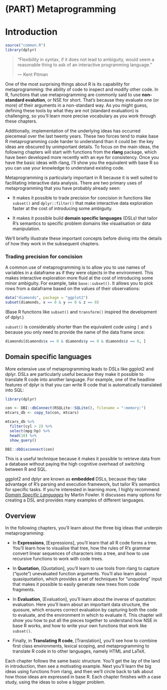 # (PART) Metaprogramming {-}

# Introduction {#meta  .unnumbered}

```r
source("common.R")
library(dplyr)
```

> "Flexibility in syntax, if it does not lead to ambiguity, would seem a
> reasonable thing to ask of an interactive programming language."
>
> --- Kent Pitman

One of the most surprising things about R is its capability for metaprogramming: the ability of code to inspect and modify other code. In R, functions that use metaprogramming are commonly said to use __non-standard evalution__, or NSE for short. \index{non-standard evaluation} That's because they evaluate one (or more) of their arguments in a non-standard way. As you might guess, defining these tools by what they are not (standard evaluation) is challenging, so you'll learn more precise vocabulary as you work through these chapters. 

Additionally, implementation of the underlying ideas has occurred piecemeal over the last twenty years. These two forces tend to make base R metaprogramming code harder to understand than it could be: the key ideas are obscured by unimportant details. To focus on the main ideas, the following chapters will start with functions from the __rlang__ package, which have been developed more recently with an eye for consistency. Once you have the basic ideas with rlang, I'll show you the equivalent with base R so you can use your knowledge to understand existing code.

Metaprogramming is particularly important in R because it is well suited to facilitating interactive data analysis. There are two primary uses of metaprogramming that you have probably already seen:

* It makes it possible to trade precision for concision in functions like
  `subset()` and `dplyr::filter()` that make interactive data exploration
  faster at the cost of introducing some ambiguity.
  
* It makes it possible build __domain specific languages__ (DSLs) that tailor
  R's semantics to specific problem domains like visualisation or data
  manipulation.
  
We'll briefly illustrate these important concepts before diving into the details of how they work in the subsequent chapters.

### Trading precision for concision

A common use of metaprogramming is to allow you to use names of variables in a dataframe as if they were objects in the environment. This makes interactive exploration more fluid at the cost of introducing some minor ambiguity. For example, take `base::subset()`. It allows you to pick rows from a dataframe based on the values of their observations:

```r
data("diamonds", package = "ggplot2")
subset(diamonds, x == 0 & y == 0 & z == 0)
```

(Base R functions like `subset()` and `transform()` inspired the development of dplyr.)

`subset()` is considerably shorter than the equivalent code using `[` and `$` because you only need to provide the name of the data frame once:

```r
diamonds[diamonds$x == 0 & diamonds$y == 0 & diamonds$z == 0, ]
```

## Domain specific languages

More extensive use of metaprogramming leads to DSLs like ggplot2 and dplyr. DSLs are particularly useful because they make it possible to translate R code into another language. For example, one of the headline features of dplyr is that you can write R code that is automatically translated into SQL:

```r
library(dplyr)

con <- DBI::dbConnect(RSQLite::SQLite(), filename = ":memory:")
mtcars_db <- copy_to(con, mtcars)

mtcars_db %>%
  filter(cyl > 2) %>%
  select(mpg:hp) %>%
  head(10) %>%
  show_query()

DBI::dbDisconnect(con)
```

This is a useful technique because it makes it possible to retrieve data from a database without paying the high cognitive overhead of switching between R and SQL.

ggplot2 and dplyr are known as __embedded__ DSLs, because they take advantage of R's parsing and execution framework, but tailor R's semantics for specific tasks. If you're interested in learning more, I highly recommend  [_Domain Specific Languages_](http://amzn.com/0321712943?tag=devtools-20) by Martin Fowler. It discusses many options for creating a DSL and provides many examples of different languages.

## Overview

In the following chapters, you'll learn about the three big ideas that underpin metaprogramming:

* In __Expressions__, [Expressions], you'll learn that all R code forms a tree.
  You'll learn how to visualise that tree, how the rules of R's grammar convert 
  linear sequences of characters into a tree, and how to use recursive functions 
  to work with code trees.
  
* In __Quotation__, [Quotation], you'll learn to use tools from rlang to capture 
  ("quote") unevaluated function arguments. You'll also learn about 
  quasiquotation, which provides a set of techniques for "unquoting" input that
  makes it possible to easily generate new trees from code fragments.
  
* In __Evaluation__, [Evaluation], you'll learn about the inverse of quotation:
  evaluation. Here you'll learn about an important data structure, the quosure,
  which ensures correct evaluation by capturing both the code to evaluate, and
  the environment in which to evaluate it. This chapter will show you how to put 
  all the pieces together to understand how NSE in base R works, and how to
  write your own functions that work like `subset()`.

* Finally, in __Translating R code__, [Translation], you'll see how to combine
  first class environments, lexical scoping, and metaprogramming to translate R
  code in to other languages, namely HTML and LaTeX.

Each chapter follows the same basic structure. You'll get the lay of the land in introduction, then see a motivating example. Next you'll learn the big ideas using functions from rlang, and then we'll circle back to talk about how those ideas are expressed in base R. Each chapter finishes with a case study, using the ideas to solve a bigger problem.
